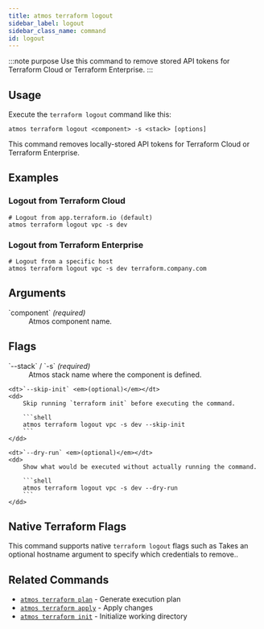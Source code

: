 ```yaml
---
title: atmos terraform logout
sidebar_label: logout
sidebar_class_name: command
id: logout
---
```


:::note purpose
Use this command to remove stored API tokens for Terraform Cloud or Terraform Enterprise.
:::

<Screengrab title="atmos terraform logout --help" slug="atmos-terraform-logout--help" />

## Usage

Execute the `terraform logout` command like this:

```shell
atmos terraform logout <component> -s <stack> [options]
```

This command removes locally-stored API tokens for Terraform Cloud or Terraform Enterprise.

## Examples

### Logout from Terraform Cloud

```shell
# Logout from app.terraform.io (default)
atmos terraform logout vpc -s dev
```

### Logout from Terraform Enterprise

```shell
# Logout from a specific host
atmos terraform logout vpc -s dev terraform.company.com
```

## Arguments

<dl>
    <dt>`component` <em>(required)</em></dt>
    <dd>
        Atmos component name.
    </dd>
</dl>

## Flags

<dl>
    <dt>`--stack` / `-s` <em>(required)</em></dt>
    <dd>
        Atmos stack name where the component is defined.
    </dd>

    <dt>`--skip-init` <em>(optional)</em></dt>
    <dd>
        Skip running `terraform init` before executing the command.

        ```shell
        atmos terraform logout vpc -s dev --skip-init
        ```
    </dd>

    <dt>`--dry-run` <em>(optional)</em></dt>
    <dd>
        Show what would be executed without actually running the command.

        ```shell
        atmos terraform logout vpc -s dev --dry-run
        ```
    </dd>
</dl>

## Native Terraform Flags

This command supports native `terraform logout` flags such as Takes an optional hostname argument to specify which credentials to remove..

## Related Commands

- [`atmos terraform plan`](/cli/commands/terraform/plan) - Generate execution plan
- [`atmos terraform apply`](/cli/commands/terraform/apply) - Apply changes
- [`atmos terraform init`](/cli/commands/terraform/init) - Initialize working directory
